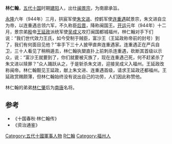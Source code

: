 '''林仁翰'''，[[五代十国|五代十国]]时期[[建阳|建阳]]人，出仕[[闽景宗|闽景宗]]，为南廊承旨。

[[永隆_(闽)|永隆]]六年（944年）三月，拱宸军使[[朱文进|朱文进]]、控鹤军使[[连重遇|连重遇]]弑景宗，朱文进自立为帝，以连重遇总领六军，不久称臣[[后晋|后晋]]，降称闽国王。[[开运_(后晋)|开运]]元年（944年）十二月，景宗弟[[殷_(五代十国)|殷]]帝[[王延政|王延政]]派统军使[[吴成义|吴成义]]攻打闽国都城福州，林仁翰对手下们说：“我们世代效力王氏，如今受制于贼臣，富沙王（王延政称帝前的封号）到了，我们有何面目见他？”率手下三十人披甲直奔连重遇家。连重遇正在严兵自卫，三十人看见了稍稍遁去，林仁翰执槊直扑上前刺杀连重遇，砍断其首级以示众，说：“富沙王就要到了，你们就要被灭族了，现在连重遇己死，何不赶紧杀了朱文进以赎罪？”众人踊跃从之，于是斩杀朱文进，迎接吴成义入福州。王延政改称闽帝。林仁翰觐见王延政，献上朱文进、连重遇首级，请求王延政还都福州。王延政赏赐颇薄，但林仁翰始终没有说出自己的功劳，人们因此称赞他。

林仁翰的弟弟[[林仁肇|林仁肇]]后为[[南唐|南唐]]名将。

== 参考 ==
*《十国春秋·林仁翰传》
*《资治通鉴》

{{DEFAULTSORT:L}}
[[Category:五代十國軍事人物|Category:五代十國軍事人物]]
[[Category:林姓|R仁翰]]
[[Category:福州人|Category:福州人]]